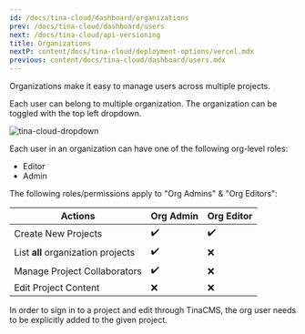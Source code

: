 ```yaml
---
id: /docs/tina-cloud/dashboard/organizations
prev: /docs/tina-cloud/dashboard/users
next: /docs/tina-cloud/api-versioning
title: Organizations
nextP: content/docs/tina-cloud/deployment-options/vercel.mdx
previous: content/docs/tina-cloud/dashboard/users.mdx
---
```


Organizations make it easy to manage users across multiple projects.

Each user can belong to multiple organization. The organization can be toggled with the top left dropdown.

![tina-cloud-dropdown](https://res.cloudinary.com/forestry-demo/image/upload/v1667430691/tina-io/docs/tina-cloud/Screen_Shot_2022-11-02_at_8.09.55_PM.png)

Each user in an organization can have one of the following org-level roles:

* Editor
* Admin

The following roles/permissions apply to "Org Admins" & "Org Editors":

| Actions                            | Org Admin | Org Editor |
| ---------------------------------- | --------- | ---------- |
| Create New Projects                | ✔️        | ✔️         |
| List **all** organization projects | ✔️        | ❌          |
| Manage Project Collaborators       | ✔️        | ❌          |
| Edit Project Content               | ❌         | ❌          |

In order to sign in to a project and edit through TinaCMS, the org user needs to be explicitly added to the given project.
